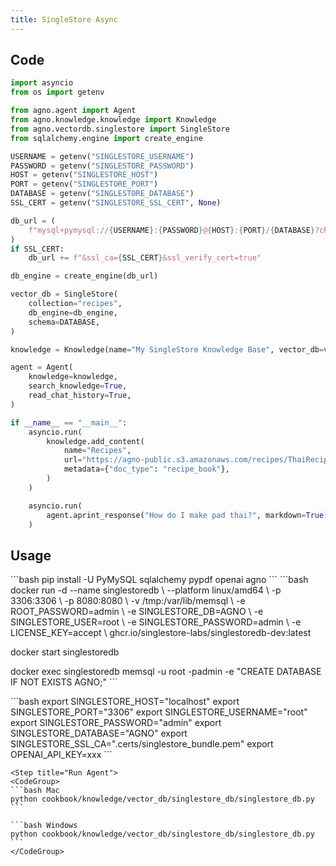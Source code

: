 ```yaml
---
title: SingleStore Async
---
```


## Code

```python cookbook/knowledge/vector_db/singlestore_db/singlestore_db.py
import asyncio
from os import getenv

from agno.agent import Agent
from agno.knowledge.knowledge import Knowledge
from agno.vectordb.singlestore import SingleStore
from sqlalchemy.engine import create_engine

USERNAME = getenv("SINGLESTORE_USERNAME")
PASSWORD = getenv("SINGLESTORE_PASSWORD")
HOST = getenv("SINGLESTORE_HOST")
PORT = getenv("SINGLESTORE_PORT")
DATABASE = getenv("SINGLESTORE_DATABASE")
SSL_CERT = getenv("SINGLESTORE_SSL_CERT", None)

db_url = (
    f"mysql+pymysql://{USERNAME}:{PASSWORD}@{HOST}:{PORT}/{DATABASE}?charset=utf8mb4"
)
if SSL_CERT:
    db_url += f"&ssl_ca={SSL_CERT}&ssl_verify_cert=true"

db_engine = create_engine(db_url)

vector_db = SingleStore(
    collection="recipes",
    db_engine=db_engine,
    schema=DATABASE,
)

knowledge = Knowledge(name="My SingleStore Knowledge Base", vector_db=vector_db)

agent = Agent(
    knowledge=knowledge,
    search_knowledge=True,
    read_chat_history=True,
)

if __name__ == "__main__":
    asyncio.run(
        knowledge.add_content(
            name="Recipes",
            url="https://agno-public.s3.amazonaws.com/recipes/ThaiRecipes.pdf",
            metadata={"doc_type": "recipe_book"},
        )
    )

    asyncio.run(
        agent.aprint_response("How do I make pad thai?", markdown=True)
    )
```

## Usage

<Steps>
  <Snippet file="create-venv-step.mdx" />

  <Step title="Install libraries">
    ```bash
    pip install -U PyMySQL sqlalchemy pypdf openai agno
    ```
  </Step>

  <Step title="Run SingleStore">
    ```bash
docker run -d --name singlestoredb \
  --platform linux/amd64 \
  -p 3306:3306 \
  -p 8080:8080 \
  -v /tmp:/var/lib/memsql \
  -e ROOT_PASSWORD=admin \
  -e SINGLESTORE_DB=AGNO \
  -e SINGLESTORE_USER=root \
  -e SINGLESTORE_PASSWORD=admin \
  -e LICENSE_KEY=accept \
  ghcr.io/singlestore-labs/singlestoredb-dev:latest

docker start singlestoredb

docker exec singlestoredb memsql -u root -padmin -e "CREATE DATABASE IF NOT EXISTS AGNO;" 
    ```
  </Step>

  <Step title="Set environment variables">
    ```bash
    export SINGLESTORE_HOST="localhost"
    export SINGLESTORE_PORT="3306"
    export SINGLESTORE_USERNAME="root"
    export SINGLESTORE_PASSWORD="admin"
    export SINGLESTORE_DATABASE="AGNO"
    export SINGLESTORE_SSL_CA=".certs/singlestore_bundle.pem"
    export OPENAI_API_KEY=xxx
    ```
  </Step>

    <Step title="Run Agent">
    <CodeGroup>
    ```bash Mac
    python cookbook/knowledge/vector_db/singlestore_db/singlestore_db.py
    ```

    ```bash Windows
    python cookbook/knowledge/vector_db/singlestore_db/singlestore_db.py
    ```
    </CodeGroup>
  </Step>
</Steps>